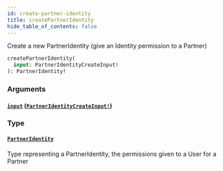 ```yaml
---
id: create-partner-identity
title: createPartnerIdentity
hide_table_of_contents: false
---
```



Create a new PartnerIdentity (give an Identity permission to a Partner)

```graphql
createPartnerIdentity(
  input: PartnerIdentityCreateInput!
): PartnerIdentity!
```


### Arguments

#### [`input`](#) ([`PartnerIdentityCreateInput!`](/developers/shared-apis/adminidentity-api/graphql/reference/inputs/partner-identity-create-input))




### Type

#### [`PartnerIdentity`](/developers/shared-apis/adminidentity-api/graphql/reference/objects/partner-identity)

Type representing a PartnerIdentity, the permissions given to a User for a Partner




